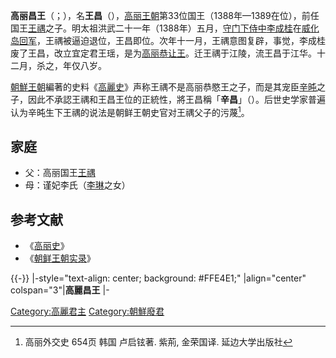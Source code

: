 {{朝鲜半島君王
| 名稱=高麗昌王
| 高麗代數=33
| 前任=[[高麗禑王|高麗禑王]]
| 繼任=[[高麗恭讓王|高麗恭讓王]]
| 畫像=
| 說明=
| 在位=1388年—1389年
| 年號=
| 姓名=王昌
| 封號=
| 字=
| 號=
| 別名=辛昌
| 出生年=1380年
| 立世子=
| 逝世年=1389年
| 廟號=
| 諡號=
| 陵墓=
| 父親=[[高麗禑王|高麗禑王]]
| 母親=謹妃李氏
| 嫡母=
| 皇后=
| 王后=
| 王妃=
| 妃=
| 嬪=
| 宮主=
| 翁主=
| 貴人=
| 昭儀=
| 昭容=
| 昭媛=
| 淑儀=
| 淑容=
| 淑媛=
| 尚宮=
| 尚寢=
| 內人=
| 宮人=
| 位號不明=
| 嫡子=
| 庶子=
| 嫡女=
| 庶女=
| 注釋=
|}}
'''高丽昌王'''（{{kor|k=고려 창왕|rm=Goryeo Chang'wang|hanja=高麗 昌王}}；{{bd|1381年||1389年||catIdx=C昌}}），名'''王昌'''（{{kor|k=왕창|rm=Wang Chang|hanja=王昌}}），[[高丽王朝|高丽王朝]]第33位国王（1388年—1389在位），前任国王[[王禑|王禑]]之子。明太祖洪武二十一年（1388年）五月，[[守门下侍中|守门下侍中]][[李成桂|李成桂]]在[[威化岛回军|威化岛回军]]，王禑被逼迫退位，王昌即位。次年十一月，王禑意图复辟，事觉，李成桂废了王昌，改立宜定君王瑶，是为[[高丽恭让王|高丽恭让王]]。迁王禑于江陵，流王昌于江华。十二月，杀之，年仅八岁。

[[朝鮮王朝|朝鮮王朝]]編著的史料《[[高麗史|高麗史]]》声称王禑不是高丽恭愍王之子，而是其宠臣[[辛旽|辛旽]]之子，因此不承認王禑和王昌王位的正統性，將王昌稱「'''辛昌'''」（{{kor|k=신창|rm=Sin Chang|hanja=辛昌}}）。后世史学家普遍认为辛旽生下王禑的说法是朝鲜王朝史官对王禑父子的污蔑<ref>高丽外交史 654页 韩国 卢启铉著. 紫荊, 金荣国译. 延边大学出版社</ref>。

==家庭==
*父：高丽国王[[王禑|王禑]]
*母：谨妃李氏（[[李琳_(高麗)|李琳]]之女）
==参考文献==
{{Reflist}}
*《[[高丽史|高丽史]]》
*《[[朝鲜王朝实录|朝鲜王朝实录]]》

{{-}}
{{start box}}
|-style="text-align: center; background: #FFE4E1;"
|align="center" colspan="3"|'''高麗昌王'''
|-
{{s-before|[[高麗禑王|高麗禑王]]}}
{{s-title|[[朝鮮半島君主列表#高麗|高麗王朝國王]]|1388年—1389年}}
{{s-after|[[高麗恭讓王|高麗恭讓王]]}}
{{end box}}
{{高丽王朝君主}}

[[Category:高麗君主|Category:高麗君主]]
[[Category:朝鮮廢君|Category:朝鮮廢君]]